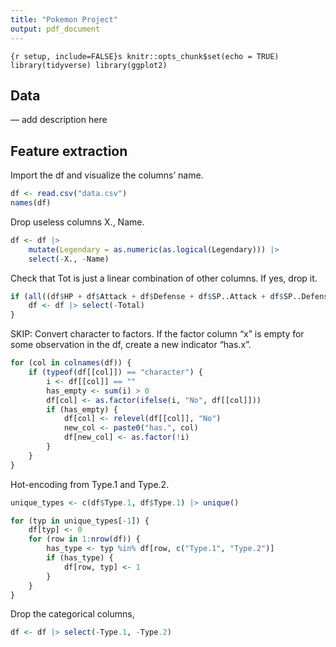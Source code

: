 ```yaml
---
title: "Pokemon Project"
output: pdf_document
---
```


```{r setup, include=FALSE}s
knitr::opts_chunk$set(echo = TRUE)
library(tidyverse)
library(ggplot2)
```

## Data
--- add description here

## Feature extraction
Import the df and visualize the columns' name.
```r
df <- read.csv("data.csv")
names(df)
```
Drop useless columns X., Name.

```r
df <- df |>
    mutate(Legendary = as.numeric(as.logical(Legendary))) |>
    select(-X., -Name)
```
Check that Tot is just a linear combination of other columns. If yes, drop it.
```r
if (all((df$HP + df$Attack + df$Defense + df$SP..Attack + df$SP..Defense + df$Speed) == df$Total)) {
    df <- df |> select(-Total)
}
```

SKIP: Convert character to factors. If the factor column "x" is empty for some observation in the df, create a new indicator "has.x".
```r
for (col in colnames(df)) {
    if (typeof(df[[col]]) == "character") {
        i <- df[[col]] == ""
        has_empty <- sum(i) > 0
        df[col] <- as.factor(ifelse(i, "No", df[[col]]))
        if (has_empty) {
            df[col] <- relevel(df[[col]], "No")
            new_col <- paste0("has.", col)
            df[new_col] <- as.factor(!i)
        }
    }
}
```


Hot-encoding from Type.1 and Type.2.

```r
unique_types <- c(df$Type.1, df$Type.1) |> unique()

for (typ in unique_types[-1]) {
    df[typ] <- 0
    for (row in 1:nrow(df)) {
        has_type <- typ %in% df[row, c("Type.1", "Type.2")]
        if (has_type) {
            df[row, typ] <- 1
        }
    }
}
```
Drop the categorical columns,
```r
df <- df |> select(-Type.1, -Type.2)
```